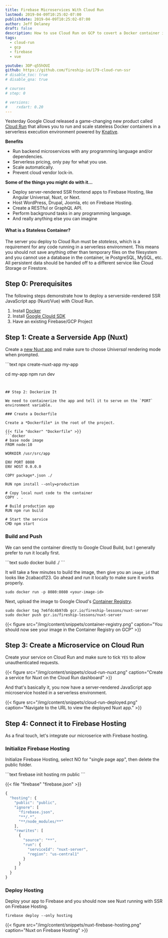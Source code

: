 ```yaml
---
title: Firebase Microservices With Cloud Run
lastmod: 2019-04-09T10:25:02-07:00
publishdate: 2019-04-09T10:25:02-07:00
author: Jeff Delaney
draft: false
description: How to use Cloud Run on GCP to covert a Docker container into a serverless microservice.
tags:
  - cloud-run
  - gcp
  - firebase
  - vue

youtube: 3OP-q55hOUI
github: https://github.com/fireship-io/179-cloud-run-ssr
# disable_toc: true
# disable_qna: true

# courses
# step: 0

# versions:
#    rxdart: 0.20
---
```


Yesterday Google Cloud released a game-changing new product called [Cloud Run](https://cloud.google.com/run/) that allows you to run and scale stateless Docker containers in a serverless execution environment powered by [Knative](https://cloud.google.com/knative/).

**Benefits**

- Run backend microservices with any programming language and/or dependencies.
- Serverless pricing, only pay for what you use.
- Scale automatically.
- Prevent cloud vendor lock-in.

**Some of the things you might do with it...**

- Deploy server-rendered SSR frontend apps to Firebase Hosting, like Angular Universal, Nuxt, or Next.
- Host WordPress, Drupal, Joomla, etc on Firebase Hosting.
- Create a RESTful or GraphQL API.
- Perform background tasks in any programming language.
- And really anything else you can imagine

#### What is a Stateless Container?

The server you deploy to Cloud Run must be _stateless_, which is a requirement for any code running in a serverless environment. This means you should not save anything other than temporary files on the filesystem and you cannot use a database in the container, ie PostgreSQL, MySQL, etc. All persistent data should be handed off to a different service like Cloud Storage or Firestore.

## Step 0: Prerequisites

The following steps demonstrate how to deploy a serverside-rendered SSR JavaScript app (Nuxt/Vue) with Cloud Run.

1. Install [Docker](https://docs.docker.com/v17.12/install/)
1. Install [Google Clould SDK](https://cloud.google.com/sdk/)
1. Have an existing Firebase/GCP Project

## Step 1: Create a Serverside App (Nuxt)

Create a [new Nuxt app](https://nuxtjs.org/guide/installation) and make sure to choose _Universal_ rendering mode when prompted.

<File name="command line">
  <Terminal />
</File>
```text
npx create-nuxt-app my-app

cd my-app
npm run dev

````


## Step 2: Dockerize It

We need to containerize the app and tell it to serve on the `PORT` environment variable.

### Create a Dockerfile

Create a *Dockerfile* in the root of the project.

{{< file "docker" "Dockerfile" >}}
```docker
# base node image
FROM node:10

WORKDIR /usr/src/app

ENV PORT 8080
ENV HOST 0.0.0.0

COPY package*.json ./

RUN npm install --only=production

# Copy local nuxt code to the container
COPY . .

# Build production app
RUN npm run build

# Start the service
CMD npm start
````

### Build and Push

We can send the container directly to Google Cloud Build, but I generally prefer to run it locally first.

<File name="command line">
  <Terminal />
</File>
```text
sudo docker build ./
```

It will take a few minutes to build the image, then give you an `image_id` that looks like 2cabacd123. Go ahead and run it locally to make sure it works properly.

```text
sudo docker run -p 8080:8080 <your-image-id>
```

Next, upload the image to Google Cloud's [Container Registry](https://cloud.google.com/container-registry/).

```text
sudo docker tag 7e6fdc4b97db gcr.io/fireship-lessons/nuxt-server
sudo docker push gcr.io/fireship-lessons/nuxt-server
```

{{< figure src="/img/content/snippets/container-registry.png" caption="You should now see your image in the Container Registry on GCP" >}}

## Step 3: Create a Microservice on Cloud Run

Create your service on Cloud Run and make sure to tick `YES` to allow unauthenticated requests.

{{< figure src="/img/content/snippets/cloud-run-nuxt.png" caption="Create a service for Nuxt on the Cloud Run dashboard" >}}

And that's basically it, you now have a server-rendered JavaScript app microservice hosted in a serverless environment.

{{< figure src="/img/content/snippets/cloud-run-deployed.png" caption="Navigate to the URL to view the deployed Nuxt app." >}}

## Step 4: Connect it to Firebase Hosting

As a final touch, let's integrate our microserice with Firebase hosting.

### Initialize Firebase Hosting

Initialize Firebase Hosting, select NO for "single page app", then delete the public folder.

<File name="command line">
  <Terminal />
</File>
```text
firebase init hosting
rm public
```

{{< file "firebase" "firebase.json" >}}

```js
{
  "hosting": {
    "public": "public",
    "ignore": [
      "firebase.json",
      "**/.*",
      "**/node_modules/**"
    ],
    "rewrites": [
      {
        "source": "**",
        "run": {
          "serviceId": "nuxt-server",
          "region": "us-central1"
        }
      }
    ]
  }
}
```

### Deploy Hosting

Deploy your app to Firebase and you should now see Nuxt running with SSR on Firebase Hosting.

```text
firebase deploy --only hosting
```

{{< figure src="/img/content/snippets/nuxt-firebase-hosting.png" caption="Nuxt on Firebase Hosting" >}}
